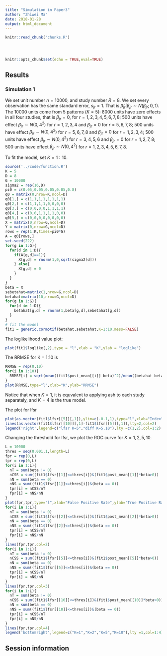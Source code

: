 ```yaml
---
title: "Simulation in Paper3"
author: "Zhiwei Ma"
date: 2018-01-28
output: html_document
---
```


<!-- The file analysis/chunks.R contains chunks that define default settings
shared across the workflowr files. -->
```r
knitr::read_chunk("chunks.R")
```

<!-- Update knitr chunk options -->
```r
```

<!-- Insert the date the file was last updated -->
```r
```

<!-- Insert the code version (Git commit SHA1) if Git repository exists and R
 package git2r is installed -->
```r
```

```r
knitr::opts_chunk$set(echo = TRUE,eval=TRUE)
```

<!-- Add your analysis here -->

## Results

### Simulation 1

We set unit number $n = 10000$, and study number $R = 8$. We set every observation has the same standard error, $s_{jr}=1$. That is $\hat\beta_{jr}|\beta_{jr}\sim N(\beta_{jr};0,1)$. The 10000 units come from 5 patterns ($K=5$): 8000 units have zero effects in all four studies, that is $\beta_{jr}=0$, for $r = 1,2,3,4,5,6,7,8$; 500 units have effect $\beta_{jr}\sim N(0,4^2)$ for $r =1,2,3,4$ and $\beta_{jr}=0$ for $r =5, 6,7,8$; 500 units have effect $\beta_{jr}\sim N(0,4^2)$ for $r =5, 6,7,8$ and $\beta_{jr}=0$ for $r = 1,2,3,4$; 500 units have effect $\beta_{jr}\sim N(0,4^2)$ for $r =3,4,5,6$ and $\beta_{jr}=0$ for $r = 1,2,7,8$; 500 units have effect $\beta_{jr}\sim N(0,4^2)$ for $r =1,2,3,4,5,6,7,8$. 

To fit the model, set $K = 1:10$.

```r
source('../code/function.R')
K = 5
D = 8
G = 10000
sigma2 = rep(16,D)
pi0 = c(0.05,0.05,0.05,0.05,0.8)
q0 = matrix(0,nrow=K,ncol=D)
q0[1,] = c(1,1,1,1,1,1,1,1)
q0[2,] = c(1,1,1,1,0,0,0,0)
q0[3,] = c(0,0,0,0,1,1,1,1)
q0[4,] = c(0,0,1,1,1,1,0,0)
q0[5,] = c(0,0,0,0,0,0,0,0)
X = matrix(0,nrow=G,ncol=D)
Y = matrix(0,nrow=G,ncol=D)
rows = rep(1:K,times=pi0*G)
A = q0[rows,]
set.seed(222)
for(g in 1:G){
  for(d in 1:D){
    if(A[g,d]==1){
      X[g,d] = rnorm(1,0,sqrt(sigma2[d]))
    } else{
      X[g,d] = 0
    }
  }
}
beta = X
sebetahat=matrix(1,nrow=G,ncol=D)
betahat=matrix(10,nrow=G,ncol=D)
for(g in 1:G){
  for(d in 1:D){
    betahat[g,d] = rnorm(1,beta[g,d],sebetahat[g,d])
  }
}
# fit the model
fit1 = generic.cormotif(betahat,sebetahat,K=1:10,mess=FALSE)
```

The loglikelihood value plot:

```r
plot(fit1$loglike[,2],type = "l",xlab = "K",ylab = "loglike")
```


The RRMSE for K = 1:10 is 

```r
RRMSE = rep(0,10)
for(i in 1:10){
  RRMSE[i] = sqrt(mean((fit1$post_mean[[i]]-beta)^2)/mean((betahat-beta)^2))
}
plot(RRMSE,type="l",xlab="K",ylab="RRMSE")
```

Notice that when $K=1$, it is equvalent to applying ash to each study separately, and $K = 4$ is the true model. 

The plot for lfsr

```r
plot(as.vector(fit1$lfsr[[5]][,1]),ylim=c(-0.1,1),type="l",xlab="Index",ylab="lfsr",col=1)
lines(as.vector(fit1$lfsr[[10]][,1]-fit1$lfsr[[5]][,1]),lty=2,col=2)
legend('right',legend=c("lfsr K=5","diff K=5,10"),lty =c(1,2),col=1:2)
```

Changing the threshold for lfsr, we plot the ROC curve for $K=1,2,5,10$. 

```r
L = 10000
thres = seq(0.001,1,length=L)
fpr = rep(0,L)
tpr = rep(0,L)
for(i in 1:L){
  nT = sum(beta != 0)
  nCSS = sum((fit1$lfsr[[1]]<=thres[i])&(fit1$post_mean[[1]]*beta>0))
  nN = sum(beta == 0)
  nNS = sum((fit1$lfsr[[1]]<=thres[i])&(beta == 0))
  tpr[i] = nCSS/nT
  fpr[i] = nNS/nN
}
plot(fpr,tpr,type="l",xlab="False Positive Rate",ylab="True Positive Rate",col=1)
for(i in 1:L){
  nT = sum(beta != 0)
  nCSS = sum((fit1$lfsr[[2]]<=thres[i])&(fit1$post_mean[[2]]*beta>0))
  nN = sum(beta == 0)
  nNS = sum((fit1$lfsr[[2]]<=thres[i])&(beta == 0))
  tpr[i] = nCSS/nT
  fpr[i] = nNS/nN
}
lines(fpr,tpr,col=2)
for(i in 1:L){
  nT = sum(beta != 0)
  nCSS = sum((fit1$lfsr[[5]]<=thres[i])&(fit1$post_mean[[5]]*beta>0))
  nN = sum(beta == 0)
  nNS = sum((fit1$lfsr[[5]]<=thres[i])&(beta == 0))
  tpr[i] = nCSS/nT
  fpr[i] = nNS/nN
}
lines(fpr,tpr,col=3)
for(i in 1:L){
  nT = sum(beta != 0)
  nCSS = sum((fit1$lfsr[[10]]<=thres[i])&(fit1$post_mean[[10]]*beta>0))
  nN = sum(beta == 0)
  nNS = sum((fit1$lfsr[[10]]<=thres[i])&(beta == 0))
  tpr[i] = nCSS/nT
  fpr[i] = nNS/nN
}
lines(fpr,tpr,col=4)
legend('bottomright',legend=c("K=1","K=2","K=5","K=10"),lty =1,col=1:4)
```


## Session information

<!-- Insert the session information into the document -->
```r
```
